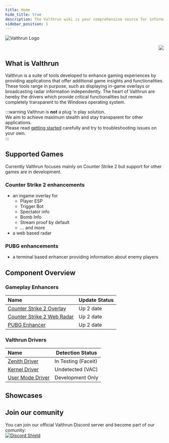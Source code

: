 ```yaml
---
title: Home
hide_title: true
description: The Valthrun wiki is your comprehensive source for information about Valthrun an an open source external Counter-Strike 2 read only kernel-level gameplay enhancer
sidebar_position: 1
---
```


![Valthrun Logo](@site/static/img/logo.svg)

<p align="right">
  <a href="https://discord.gg/ecKbpAPW5T">
    <img src="https://discordapp.com/api/guilds/1135362291311849693/widget.png?style=shield" />
  </a>
</p>


## What is Valthrun
Valthrun is a suite of tools developed to enhance gaming experiences by providing applications that offer additional game insights and functionalities.
These tools range in purpose, such as displaying in-game overlays or broadcasting radar information independently.
The heart of Valthrun are hereby the drivers which provide critical functionalities but remain completely transparent to the Windows operating system.

:::warning
Valthrun is **not** a plug 'n play solution.  
We aim to achieve maximum stealth and stay transparent for other applications.  
Please read [getting started](./getting-started/) carefully and try to troubleshooting issues on your own.  
:::


## Supported Games

Currently Valthrun focuses mainly on Counter Strike 2 but support for other games are in development.  

### Counter Strike 2 enhancements
- an ingame overlay for
  - Player ESP  
  - Trigger Bot  
  - Spectator info  
  - Bomb Info
  - Stream proof by default
  - ... and more  
- a web based radar

### PUBG enhancements
- a terminal based enhancer providing information about enemy players


## Component Overview

### Gameplay Enhancers 
| Name | Update Status | 
| :-- | -- | 
| [Counter Strike 2 Overlay](/utilities/enhancers/cs2_overlay/) | Up 2 date | 
| [Counter Strike 2 Web Radar](/utilities/enhancers/cs2_radar_standalone/) | Up 2 date | 
| [PUBG Enhancer](/utilities/enhancers/pubg/) | Up 2 date |

### Valthrun Drivers 
| Name | Detection Status | 
| :-- | -- | 
| [Zenith Driver](/drivers/implementation/zenith/) | In Testing (Faceit) | 
| [Kernel Driver](/drivers/implementation/kernel/) | Undetected (VAC) | 
| [User Mode Driver](/drivers/implementation/user_mode/) | Development Only | 

## Showcases

<Showcase />

## Join our comunity

You can join our official Valthrun Discord server and become part of our comunity:  
[![Discord Shield](https://discordapp.com/api/guilds/1135362291311849693/widget.png?style=shield)](https://discord.gg/ecKbpAPW5T)
